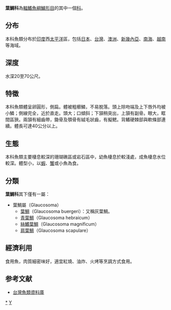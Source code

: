 {{Automatic taxobox
| taxon = Glaucosomatidae
| authority = 
| subdivision_ranks = [[屬|屬]]
| subdivision = 見內文
}}
'''葉鯛科'''為[[輻鰭魚綱|輻鰭魚綱]][[鱸形目|鱸形目]]的其中一個[[科|科]]。

==分布==
本科魚類分布於[[印度|印度]]西[[太平洋|太平洋]]區，包括[[日本|日本]]、[[台灣|台灣]]、[[澳洲|澳洲]]、[[新幾內亞|新幾內亞]]、[[南海|南海]]、[[越南|越南]]等海域。

==深度==
水深20至70公尺。

==特徵==
本科魚類體呈卵圓形，側扁。體被粗櫛鱗，不易脫落。頭上除吻端及上下唇外均被小鱗；側線完全，近於直走。頭大；口傾斜；下頷稍突出，上頷有副骨。眼大，眶間區狹。兩頷有細齒帶，鋤骨及顎骨有絨毛狀齒，有擬鰓。背鰭硬棘部與軟條部連續。體長可達40公分以上。

==生態==
本科魚類主要棲息較深的珊瑚礁區或岩石區中，幼魚棲息於較淺處，成魚棲息水位較深。體型小，以[[蝦|蝦]]、[[蟹|蟹]]或小魚為食。

==分類==
'''葉鯛科'''其下僅有一屬：
*葉鯛屬（Glaucosoma）
**[[葉鯛|葉鯛]]（Glaucosoma buergeri）：又稱灰葉鯛。
**[[青葉鯛|青葉鯛]]（Glaucosoma hebraicum）
**[[絲鰭葉鯛|絲鰭葉鯛]]（Glaucosoma magnificum）
**[[肩葉鯛|肩葉鯛]]（Glaucosoma scapulare）
==經濟利用==
食用魚，肉質細密味好，適宜紅燒、油炸、火烤等烹調方式食用。

==参考文献==
*[http://fishdb.sinica.edu.tw/ 台灣魚類資料庫] {{Wayback|url=http://fishdb.sinica.edu.tw/ |date=20160304193340 }}

{{Taxonbar}}
[[Category:葉鯛科|*]]
[[Category:_鲈形目|Y]]